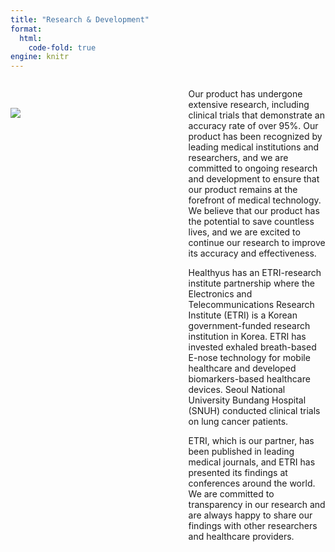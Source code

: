 ```yaml
---
title: "Research & Development"
format: 
  html:
    code-fold: true
engine: knitr
---
```


::: columns
::: {.column width="47.5%"}

<br>

![](images/product_3d.png)
:::

::: {.column width="5%"}
:::

::: {.column width="47.5%"}

Our product has undergone extensive research, including clinical trials that demonstrate an accuracy rate of over 95%. Our product has been recognized by leading medical institutions and researchers, and we are committed to ongoing research and development to ensure that our product remains at the forefront of medical technology. We believe that our product has the potential to save countless lives, and we are excited to continue our research to improve its accuracy and effectiveness.

Healthyus has an ETRI-research institute partnership where the Electronics and Telecommunications Research Institute (ETRI) is a Korean government-funded research institution in Korea. ETRI has invested exhaled breath-based E-nose technology for mobile healthcare and developed biomarkers-based healthcare devices. Seoul National University Bundang Hospital (SNUH) conducted clinical trials on lung cancer patients.

ETRI, which is our partner, has been published in leading medical journals, and ETRI has presented its findings at conferences around the world. We are committed to transparency in our research and are always happy to share our findings with other researchers and healthcare providers.

:::
:::


